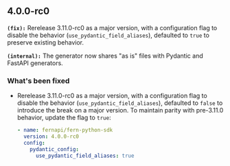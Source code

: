 ## 4.0.0-rc0
**`(fix):`** Rerelease 3.11.0-rc0 as a major version, with a configuration flag to disable the behavior (`use_pydantic_field_aliases`), defaulted to `true` to preserve existing behavior.

**`(internal):`** The generator now shares "as is" files with Pydantic and FastAPI generators.

### What's been fixed
- Rerelease 3.11.0-rc0 as a major version, with a configuration flag to disable the behavior (`use_pydantic_field_aliases`), defaulted to `false` to introduce the break on a major version.
To maintain parity with pre-3.11.0 behavior, update the flag to `true`:

  ```yaml
  - name: fernapi/fern-python-sdk
    version: 4.0.0-rc0
    config:
      pydantic_config:
        use_pydantic_field_aliases: true
  ```


